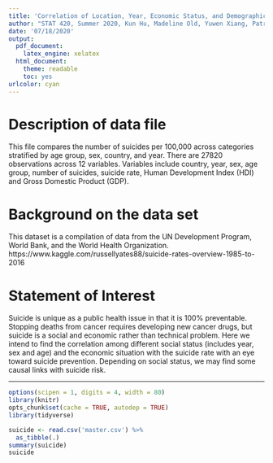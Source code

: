 ```yaml
---
title: 'Correlation of Location, Year, Economic Status, and Demographic Information with Suicide Rate'
author: "STAT 420, Summer 2020, Kun Hu, Madeline Old, Yuwen Xiang, Patrick Willhalm"
date: '07/18/2020'
output:
  pdf_document: 
    latex_engine: xelatex
  html_document: 
    theme: readable
    toc: yes  
urlcolor: cyan
---
```


# Description of data file

This file compares the number of suicides per 100,000 across categories stratified by age group, sex, country, and year. There are 27820 observations across 12 variables. Variables include country, year, sex, age group, number of suicides,  suicide rate, Human Development Index (HDI) and Gross Domestic Product (GDP).

# Background on the data set

This dataset is a compilation of data from the UN Development Program, World Bank, and the World Health Organization. https://www.kaggle.com/russellyates88/suicide-rates-overview-1985-to-2016

# Statement of Interest

Suicide is unique as a public health issue in that it is 100% preventable. Stopping deaths from cancer requires developing new cancer drugs, but suicide is a social and economic rather than technical problem. Here we intend to find the correlation among different social status (includes year, sex and age) and the economic situation with the suicide rate with an eye toward suicide prevention. Depending on social status, we may find some causal links with suicide risk.


***

```r
options(scipen = 1, digits = 4, width = 80)
library(knitr)
opts_chunk$set(cache = TRUE, autodep = TRUE)
library(tidyverse)
```


```r
suicide <- read.csv('master.csv') %>%
  as_tibble(.)
summary(suicide)
suicide
```

